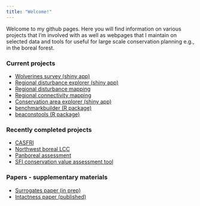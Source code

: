 ```yaml
---
title: "Welcome!"
---
```


Welcome to my github pages. Here you will find information on various projects that I'm involved with as well as webpages that I maintain on selected data and tools for useful for large scale conservation planning e.g., in the boreal forest.

### Current projects

* [Wolverines survey (shiny app)](https://github.com/beaconsproject/wolverines)
* [Regional disturbance explorer (shiny app)](https:/github.com/beaconsproject/disturbance_explorer)
* [Regional disturbance mapping](https://github.com/beaconsproject/disturbance_mapping)
* [Regional connectivity mapping](https://github.com/beaconsproject/connectivity_mapping)
* [Conservation area explorer (shiny app)](https://github.com/beaconsproject/conservation_area_explorer)
* [benchmarkbuilder (R package)](https://github.com/beaconsproject/benchmarkbuilder)
* [beaconstools (R package)](https://github.com/beaconsproject/beaconstools)

### Recently completed projects

* [CASFRI](https://github.com/CASFRI/CASFRI)
* [Northwest boreal LCC](http://nwb.ualberta.ca)
* [Panboreal assessment](http://pba.ualberta.ca)
* [SFI conservation value assessment tool](https://borealbirds.ualberta.ca/2020/12/03/conservation-value-assessment-tool/)

### Papers - supplementary materials

* [Surrogates paper (in prep)](https://github.com/prvernier/surrogates)
* [Intactness paper (published)](https://github.com/prvernier/intactness)
